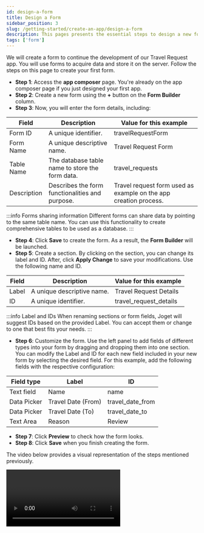 ```yaml
---
id: design-a-form
title: Design a Form
sidebar_position: 3
slug: /getting-started/create-an-app/design-a-form
description: This pages presents the essential steps to design a new form
tags: ['form']
---
```



We will create a form to continue the development of our Travel Request app. You will use forms to acquire data and store it on the server. Follow the steps on this page to create your first form.

- **Step 1**: Access the **app composer** page. You're already on the app composer page if you just designed your first app.
- **Step 2**: Create a new form using the **+** button on the **Form Builder** column.
- **Step 3**: Now, you will enter the form details, including:

<table>
  <thead>
    <tr>
      <th>Field</th>
      <th>Description</th>
      <th>Value for this example</th>
    </tr>
  </thead>
  <tbody>
    <tr>
      <td>Form ID</td>
      <td>A unique identifier.</td>
      <td>travelRequestForm</td>
    </tr>
    <tr>
      <td>Form Name</td>
      <td>A unique descriptive name.</td>
      <td>Travel Request Form</td>
    </tr>
    <tr>
      <td>Table Name</td>
      <td>The database table name to store the form data.</td>
      <td>travel_requests</td>
    </tr>
    <tr>
      <td>Description</td>
      <td>Describes the form functionalities and purpose.</td>
      <td>Travel request form used as example on the app creation process.</td>
    </tr>
  </tbody>
</table>

:::info Forms sharing information
Different forms can share data by pointing to the same table name. You can use this functionality to create comprehensive tables to be used as a database.
:::

- **Step 4**: Click **Save** to create the form. As a result, the **Form Builder** will be launched.
- **Step 5**: Create a section. By clicking on the section, you can change its label and ID. After, click **Apply Change** to save your modifications. Use the following name and ID.

<table>
  <thead>
    <tr>
      <th>Field</th>
      <th>Description</th>
      <th>Value for this example</th>
    </tr>
  </thead>
  <tbody>
    <tr>
      <td>Label</td>
      <td>A unique descriptive name.</td>
      <td>Travel Request Details</td>
    </tr>
    <tr>
      <td>ID</td>
      <td>A unique identifier.</td>
      <td>travel_request_details</td>
    </tr>
  </tbody>
</table>

:::info Label and IDs
When renaming sections or form fields, Joget will suggest IDs based on the provided Label. You can accept them or change to one that best fits your needs.
:::

- **Step 6**: Customize the form. Use the left panel to add fields of different types into your form by dragging and dropping them into one section. You can modify the Label and ID for each new field included in your new form by selecting the desired field. For this example, add the following fields with the respective configuration:

<table>
  <thead>
    <tr>
      <th>Field type</th>
      <th>Label</th>
      <th>ID</th>
    </tr>
  </thead>
  <tbody>
    <tr>
      <td>Text field</td>
      <td>Name</td>
      <td>name</td>
    </tr>
    <tr>
      <td>Data Picker</td>
      <td>Travel Date (From)</td>
      <td>travel_date_from</td>
    </tr>
    <tr>
      <td>Data Picker</td>
      <td>Travel Date (To)</td>
      <td>travel_date_to</td>
    </tr>
    <tr>
      <td>Text Area</td>
      <td>Reason</td>
      <td>Review</td>
    </tr>
  </tbody>
</table>

<Images
  imgURL="img/getting-started/create-an-app/design-a-form/form-section-creation.png"
  alt="Form section creation example"
/>

- **Step 7**: Click **Preview** to check how the form looks.
- **Step 8**: Click **Save** when you finish creating the form.

The video below provides a visual representation of the steps mentioned previously.

<Video url="https://www.youtube.com/embed/ANmu9ckiqvI?si=wAjTLGDc2fZMqvCN" />

You've successfully designed a form. Your next step is to [design a new list](./design-a-list).
